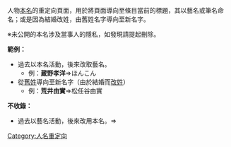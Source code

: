 人物[[本名|本名]]的重定向頁面，用於將頁面導向至條目當前的標題，其以藝名或筆名命名；或是因為結婚改姓，由舊姓名字導向至新名字。

※未公開的本名涉及當事人的隱私，如發現請提起刪除。

'''範例：'''
* 過去以本名活動，後來改取藝名。
** 例：'''蔵野孝洋'''⇒ほんこん
* 從[[舊姓|舊姓]]導向至新名字（由於結婚而[[改姓|改姓]]）
** 例：'''荒井由實'''⇒松任谷由實

'''不收錄：'''
* 過去以藝名活動，後來改用本名。⇒{{c|舊名重定向‎}}

{{DEFAULTSORT:Birthname}}
[[Category:人名重定向‎|Category:人名重定向‎]]